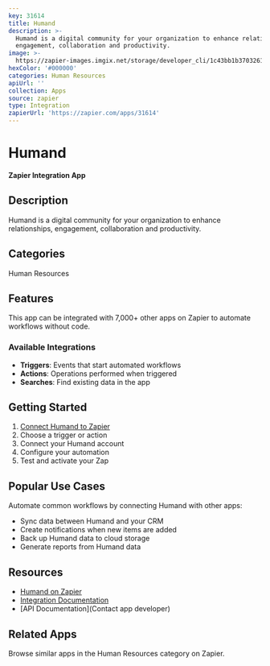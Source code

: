 ```yaml
---
key: 31614
title: Humand
description: >-
  Humand is a digital community for your organization to enhance relationships,
  engagement, collaboration and productivity.
image: >-
  https://zapier-images.imgix.net/storage/developer_cli/1c43bb1b37032613c313e1627d2cda82.png?auto=format%2Ccompress&ixlib=python-3.0.0&q=50
hexColor: '#000000'
categories: Human Resources
apiUrl: ''
collection: Apps
source: zapier
type: Integration
zapierUrl: 'https://zapier.com/apps/31614'
---
```

# Humand

**Zapier Integration App**

## Description

Humand is a digital community for your organization to enhance relationships, engagement, collaboration and productivity.

## Categories

Human Resources

## Features

This app can be integrated with 7,000+ other apps on Zapier to automate workflows without code.

### Available Integrations

- **Triggers**: Events that start automated workflows
- **Actions**: Operations performed when triggered
- **Searches**: Find existing data in the app

## Getting Started

1. [Connect Humand to Zapier](https://zapier.com/apps/31614)
2. Choose a trigger or action
3. Connect your Humand account
4. Configure your automation
5. Test and activate your Zap

## Popular Use Cases

Automate common workflows by connecting Humand with other apps:

- Sync data between Humand and your CRM
- Create notifications when new items are added
- Back up Humand data to cloud storage
- Generate reports from Humand data

## Resources

- [Humand on Zapier](https://zapier.com/apps/31614)
- [Integration Documentation](https://zapier.com/apps/31614/integrations)
- [API Documentation](Contact app developer)

## Related Apps

Browse similar apps in the Human Resources category on Zapier.
